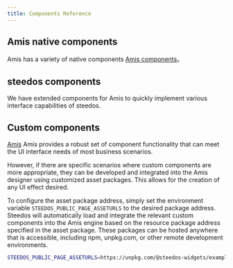 ```yaml
---
title: Components Reference
---
```


## Amis native components

Amis has a variety of native components [Amis components](https://aisuda.bce.baidu.com/amis/zh-CN/components)。

## steedos components

We have extended  components for Amis to quickly implement various interface capabilities of steedos.

## Custom components

[Amis](https://aisuda.bce.baidu.com/amis/zh-CN/docs) Amis provides a robust set of component functionality that can meet the UI interface needs of most business scenarios. 

However, if there are specific scenarios where custom components are more appropriate, they can be developed and integrated into the Amis designer using customized asset packages. This allows for the creation of any UI effect desired.

To configure the asset package address, simply set the environment variable `STEEDOS_PUBLIC_PAGE_ASSETURLS` to the desired package address. Steedos will automatically load and integrate the relevant custom components into the Amis engine based on the resource package address specified in the asset package. These packages can be hosted anywhere that is accessible, including npm, unpkg.com, or other remote development environments.

```bash
STEEDOS_PUBLIC_PAGE_ASSETURLS=https://unpkg.com/@steedos-widgets/example@0.0.6/dist/assets.json
```
